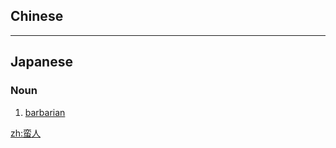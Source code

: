{{also|蠻人}}
==Chinese==
{{zh-see|蠻人}}

----

==Japanese==
{{ja-kanjitab|ばん|じん|yomi=o}}

===Noun===
{{ja-noun|ばんじん|kyu=蠻人}}

# [[barbarian]]

[[zh:蛮人]]